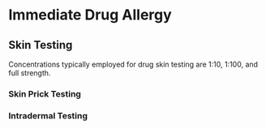 # Immediate Drug Allergy

## Skin Testing

Concentrations typically employed for drug skin testing are 1:10, 1:100, and full strength.

### Skin Prick Testing

### Intradermal Testing